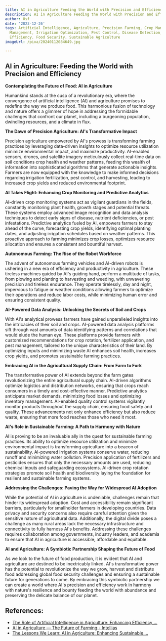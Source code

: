 ```yaml
---
title: AI in Agriculture Feeding the World with Precision and Efficiency
description: AI in Agriculture Feeding the World with Precision and Efficiency
author: Usf
date: '2023-12-26'
tags: Artificial Intelligence, Agriculture, Precision Farming, Crop Management, Livestock
  Management, Irrigation Optimization, Pest Control, Disease Detection, Harvesting
  Efficiency, Food Security, Sustainable Agriculture
imageUrl: /pixa/20240112084649.jpg

---
```

## AI in  Agriculture: Feeding the World with  Precision  and Efficiency

**Contemplating the Future of Food: AI in Agriculture**

Humankind stands at  the cusp of a revolutionary era, where  the convergence of artificial intelligence (AI) and agriculture promises to redefine the way  we produce food. This harmonious fusion of technology and nature offers a glimmer of hope in addressing the formidable challenges that confront our  planet, including  a burgeoning population, dwindling resources, and a climate in flux.

**The Dawn of Precision Agriculture: AI's Transformative Impact**

Precision agriculture  empowered by AI's prowess is transforming farming practices by leveraging data-driven insights to optimize resource utilization minimize environmental impact, and maximize productivity. AI-enabled sensors, drones, and satellite imagery meticulously collect real-time  data on soil conditions crop health and weather patterns, feeding this wealth of information into sophisticated algorithms that generate actionable insights. Farmers  are now equipped with the knowledge to make informed decisions regarding irrigation fertilization, pest control,  and harvesting, leading to increased  crop yields and reduced environmental footprint.

**AI  Takes  Flight: Enhancing Crop Monitoring and Predictive Analytics**

AI-driven crop monitoring systems act  as vigilant guardians in the fields, constantly monitoring plant health, growth  stages and potential threats. These systems employ advanced image recognition and data analysis techniques to detect early  signs of disease, nutrient deficiencies, or pest infestations.  Predictive analytics fueled by AI, empowers farmers to stay  ahead of the curve, forecasting crop yields, identifying  optimal planting dates, and  adjusting irrigation schedules based on weather  patterns. This proactive approach to farming minimizes crop losses, optimizes resource allocation and ensures  a consistent and bountiful harvest.

**Autonomous Farming: The Rise of the Robot  Workforce**

The advent of autonomous farming vehicles and AI-driven robots is ushering in a new era of efficiency  and productivity in agriculture. These tireless machines guided by AI's guiding hand, perform a  multitude  of tasks, from plowing and planting to  harvesting and weeding, with unwavering  precision and tireless endurance. They operate tirelessly,  day and night,  impervious to fatigue or weather conditions allowing farmers to optimize their operations and reduce labor costs, while minimizing human error and ensuring consistent quality.

**AI-Powered Data Analysis: Unlocking the Secrets of Soil and Crops**

With AI's analytical prowess  farmers have gained unparalleled insights into the intricacies of their soil and crops. AI-powered data analysis platforms sift through vast amounts of data identifying patterns and correlations that would elude the human  eye.  These platforms  provide farmers with customized recommendations for crop  rotation, fertilizer application,  and  pest  management, tailored  to the unique  characteristics  of their land. By optimizing inputs and minimizing waste AI enhances soil health, increases crop yields, and promotes sustainable farming practices.

**Embracing AI in the Agricultural Supply Chain: From Farm to Fork**

The transformative power of AI extends beyond the  farm gates revolutionizing the entire agricultural supply chain. AI-driven algorithms optimize logistics and distribution networks, ensuring that crops reach consumers in  a timely and  cost-effective manner. Predictive  analytics anticipate market demands, minimizing food losses and optimizing inventory management. AI-enabled quality control systems  vigilantly monitor products throughout the supply chain,  ensuring food safety and quality. These  advancements not only enhance efficiency but also reduce  waste, ensuring that more food  reaches those  who need it most.

**AI's Role in Sustainable Farming: A Path to Harmony with Nature**

AI is  proving to be an invaluable ally in the quest for sustainable farming practices. Its ability to optimize resource utilization and minimize environmental impact is transforming agriculture into a beacon of sustainability. AI-powered irrigation systems  conserve water, reducing runoff and minimizing water pollution. Precision application of fertilizers  and pesticides ensures that only the  necessary amounts are used, reducing chemical inputs and safeguarding ecosystems. AI-driven  crop rotation strategies promote soil health and  biodiversity laying  the foundation for resilient  and sustainable farming systems.

**Addressing the Challenges: Paving the  Way for Widespread AI Adoption**

While the potential of AI in agriculture is undeniable, challenges remain that hinder its widespread adoption. Cost  and  accessibility remain significant barriers, particularly for smallholder farmers in developing countries. Data privacy and security concerns also require careful attention given  the sensitive nature of agricultural data. Additionally, the digital divide poses a challenge as many  rural areas  lack the necessary  infrastructure and connectivity to fully  harness AI's benefits. Addressing these challenges requires collaboration among governments, industry leaders, and academia  to ensure that AI in agriculture is accessible, affordable and equitable.

**AI and Agriculture: A Symbiotic Partnership Shaping the Future of Food**

As we look to the future  of food production, it is evident that AI and  agriculture are destined to be inextricably linked. AI's transformative power has  the potential to revolutionize the way  we grow, harvest  and distribute food addressing global food security challenges and ensuring a sustainable future for generations to come. By embracing this symbiotic partnership we  can create a world where AI's  precision and efficiency work in  harmony with nature's resilience and bounty feeding the world  with abundance and preserving the delicate  balance of our planet.

## References:
- [The Role of Artificial Intelligence in Agriculture: Enhancing Efficiency ...](https://www.linkedin.com/pulse/role-artificial-intelligence-agriculture-enhancing-efficiency-viraj)
- [AI in Agriculture — The Future of Farming - Intellias](https://intellias.com/artificial-intelligence-in-agriculture/)
- [The Lessons We Learn: AI in Agriculture: Enhancing Sustainable ...](https://www.linkedin.com/pulse/lessons-we-learn-ai-agriculture-enhancing-sustainable-santanu-ghatak)
